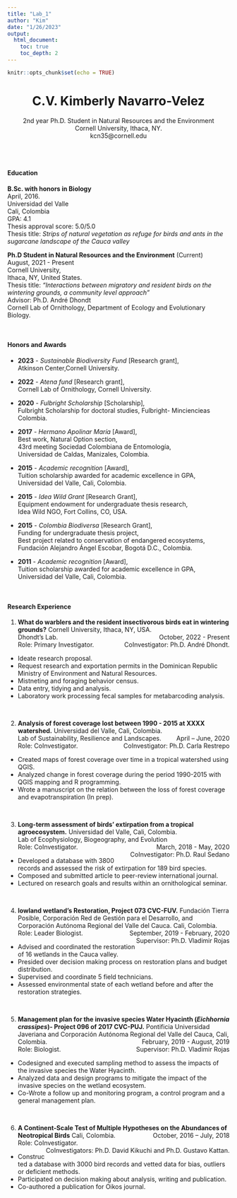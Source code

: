 ```yaml
---
title: "Lab_1"
author: "Kim"
date: "1/26/2023"
output:
  html_document: 
    toc: true
    toc_depth: 2
---
```


```r
knitr::opts_chunk$set(echo = TRUE)
```

<center>
# C.V. Kimberly Navarro-Velez
2nd year Ph.D. Student in Natural Resources and the Environment  
Cornell University, Ithaca, NY.  
kcn35@cornell.edu
</center>  

<br>
<br>  

#### Education  
**B.Sc. with honors in Biology**  
April, 2016.  
Universidad del Valle  
Cali, Colombia  
GPA: 4.1  
Thesis approval score: 5.0/5.0  
Thesis title: *Strips of natural vegetation as refuge for birds and ants in the sugarcane landscape of the Cauca valley*  

**Ph.D Student in Natural Resources and the Environment**	(Current)  	        
August, 2021 - Present  
Cornell University,   
Ithaca, NY, United States.  
Thesis title: *“Interactions between migratory and resident birds on the wintering grounds, a community level approach”*  
Advisor: Ph.D. André Dhondt    
Cornell Lab of Ornithology, Department of Ecology and Evolutionary Biology.  

<br>  

#### Honors and Awards  
* **2023** - *Sustainable Biodiversity Fund* [Research grant],  
  Atkinson Center,Cornell University.

* **2022** - *Atena fund* [Research grant],  
  Cornell Lab of Ornithology, Cornell University.  

* **2020** - *Fulbright Scholarship* [Scholarship],  
  Fulbright Scholarship for doctoral studies,
  Fulbright- Minciencieas Colombia.  

* **2017** - *Hermano Apolinar María* [Award],  
  Best work, Natural Option section,  
  43rd meeting Sociedad Colombiana de Entomología,  
  Universidad de Caldas, Manizales, Colombia.  

* **2015** - *Academic recognition* [Award],  
  Tuition scholarship awarded for academic excellence in GPA,  
  Universidad del Valle, Cali, Colombia.  

* **2015** - *Idea Wild Grant* [Research Grant],   
  Equipment endowment for undergraduate thesis research,  
  Idea Wild NGO, Fort Collins, CO, USA.  

* **2015** - *Colombia Biodiversa* [Research Grant],   
  Funding for undergraduate thesis project,  
  Best project related to conservation of endangered ecosystems,  
  Fundación Alejandro Ángel Escobar, Bogotá D.C., Colombia.  
  
* **2011** - *Academic recognition* [Award],  
  Tuition scholarship awarded for academic excellence in GPA,  
  Universidad del Valle, Cali, Colombia.  

<br>  

#### Research Experience  

1. **What do warblers and the resident insectivorous birds eat in wintering grounds?** Cornell University, Ithaca, NY, USA.  
Dhondt's Lab.                            [October, 2022 - Present]{style="float:right"}  
Role: Primary Investigator.              [CoInvestigator: Ph.D. André Dhondt.]{style="float:right"}  
* Ideate research proposal.  
* Request research and exportation permits in the Dominican Republic Ministry of Environment and Natural Resources.  
* Mistneting and foraging behavior census.  
* Data entry, tidying and analysis.  
* Laboratory work processing fecal samples for metabarcoding analysis.  

<br>  

2. **Analysis of forest coverage lost between 1990 - 2015 at XXXX watershed.** Universidad del Valle, Cali, Colombia.  
Lab of Sustainability, Resilience and Landscapes. 	 		[April – June, 2020]{style="float:right"}     
Role: CoInvestigator.  [CoInvestigator: Ph.D. Carla Restrepo]{style="float:right"}   

* Created maps of forest coverage over time in a tropical watershed using QGIS.  
* Analyzed change in forest coverage during the period 1990-2015 with QGIS mapping and R programming.  
* Wrote a manuscript on the relation between the loss of forest coverage and evapotranspiration (In prep).

<br>

3. **Long-term assessment of birds' extirpation from a tropical
agroecosystem.** Universidad del Valle, 
Cali, Colombia.  
Lab of Ecophysiology, Biogeography, and Evolution			[March, 2018 - May, 2020]{style="float:right"}  
Role: CoInvestigator.  [CoInvestigator: Ph.D. Raul Sedano]{style="float:right"}  

* Developed a database with 3800 records and assessed the risk of extirpation for 189 bird species.  
* Composed and submitted article to peer-review international journal.  
* Lectured on research goals and results within an ornithological seminar.  

<br>

4. **lowland wetland's Restoration, Project 073 CVC-FUV.** Fundación Tierra Posible, Corporación Red de Gestión para el Desarrollo, and Corporación Autónoma Regional del Valle del Cauca. Cali, Colombia. [September, 2019 - February, 2020]{style="float:right"}  
Role: Leader Biologist. [Supervisor: Ph.D. Vladimir Rojas]{style="float:right"}  

* Advised and coordinated the restoration of 16 wetlands in the Cauca valley.  
* Presided over decision making process on restoration plans and budget distribution. 
* Supervised and coordinate 5 field technicians.  
* Assessed environmental state of each wetland before and after the restoration strategies.  

<br>

5. **Management plan for the invasive species Water Hyacinth (*Eichhornia crassipes*)- Project 096 of 2017 CVC-PUJ.** Pontificia Universidad Javeriana and Corporación Autónoma Regional del Valle del Cauca, Cali, Colombia. [February, 2019 - August, 2019]{style="float:right"}   
Role: Biologist. [Supervisor: Ph.D. Vladimir Rojas]{style="float:right"}  

* Codesigned and executed sampling method to assess the impacts of the invasive species the Water Hyacinth.  
* Analyzed data and design programs to mitigate the impact of the invasive species on the wetland ecosystem.  
* Co-Wrote a follow up and monitoring program, a control program and a general management plan.  

<br>

6. **A Continent-Scale Test of Multiple Hypotheses on the Abundances of Neotropical Birds** Cali, Colombia.	   [October, 2016 – July, 2018]{style="float:right"}   
Role: CoInvestigator.  [CoInvestigators: Ph.D. David Kikuchi and Ph.D. Gustavo Kattan.]{style="float:right"}  
* Constructed a database with 3000 bird records and vetted data for bias, outliers or deficient methods.  
* Participated on decision making about analysis, writing and publication.  
* Co-authored a publication for Oikos journal.  

<br>


















